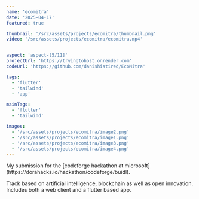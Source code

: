```yaml
---
name: 'ecomitra'
date: '2025-04-17'
featured: true

thumbnail: '/src/assets/projects/ecomitra/thumbnail.png'
video: '/src/assets/projects/ecomitra/ecomitra.mp4'


aspect: 'aspect-[5/11]'
projectUrl: 'https://tryingtohost.onrender.com'
codeUrl: 'https://github.com/danishistired/EcoMitra'

tags:
  - 'flutter'
  - 'tailwind'
  - 'app'

mainTags:
  - 'flutter'
  - 'tailwind'

images:
  - '/src/assets/projects/ecomitra/image2.png'
  - '/src/assets/projects/ecomitra/image1.png'
  - '/src/assets/projects/ecomitra/image3.png'
  - '/src/assets/projects/ecomitra/image4.png'
---
```


<ProjectGrid project={frontmatter}>
  My submission for the [codeforge hackathon at microsoft](https://dorahacks.io/hackathon/codeforge/buidl). 
  
  Track based on artificial intelligence, blockchain as well as open innovation. Includes both a web client and a flutter based app.
</ProjectGrid>